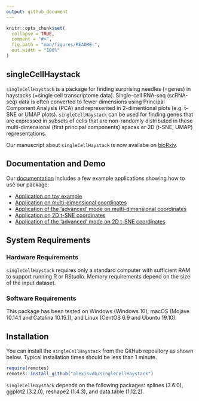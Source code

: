 ```yaml
---
output: github_document
---
```


<!-- README.md is generated from README.Rmd. Please edit that file -->

```r
knitr::opts_chunk$set(
  collapse = TRUE,
  comment = "#>",
  fig.path = "man/figures/README-",
  out.width = "100%"
)
```

## singleCellHaystack

`singleCellHaystack` is a package for finding surprising needles (=genes) in haystacks (=single cell transcriptome data). Single-cell RNA-seq (scRNA-seq) data is often converted to fewer dimensions using Principal Component Analysis (PCA) and represented in 2-dimentional plots (e.g. t-SNE or UMAP plots). `singleCellHaystack` can be used for finding genes that are expressed in subsets of cells that are non-randomly distributed in these multi-dimensional (first principal components) spaces or 2D (t-SNE, UMAP) representations.

Our manuscript about `singleCellHaystack` is now availabe on [bioRxiv](https://www.biorxiv.org/content/10.1101/557967v3).


## Documentation and Demo
Our [documentation](https://alexisvdb.github.io/singleCellHaystack/) includes a few example applications showing how to use our package:

- [Application on toy example](articles/a01_toy_example.html)
- [Application on multi-dimensional coordinates](articles/a02_example_highD_default.html)
- [Application of the 'advanced' mode on multi-dimensional coordinates](articles/a03_example_highD_advanced.html)
- [Application on 2D t-SNE coordinates](articles/a04_example_tsne2D_default.html)
- [Application of the 'advanced' mode on 2D t-SNE coordinates](articles/a05_example_tsne2D_advanced.html)


## System Requirements

### Hardware Requirements
`singleCellHaystack` requires only a standard computer with sufficient RAM to support running R or RStudio. Memory requirements depend on the size of the input dataset.

### Software Requirements
This package has been tested on Windows (Windows 10), macOS (Mojave 10.14.1 and Catalina 10.15.1), and Linux (CentOS 6.9 and Ubuntu 19.10).

## Installation

<!-- You can install the released version of singleCellHaystack from [CRAN](https://CRAN.R-project.org) with: -->

<!-- ``` r -->
<!-- install.packages("singleCellHaystack") -->
<!-- ``` -->

You can install the `singleCellHaystack` from the GitHub repository as shown below. Typical installation times should be less than 1 minute.

``` r
require(remotes)
remotes::install_github("alexisvdb/singleCellHaystack")
```

`singleCellHaystack` depends on the following packages: splines (3.6.0), ggplot2 (3.2.0), reshape2 (1.4.3), and data.table (1.12.2).


